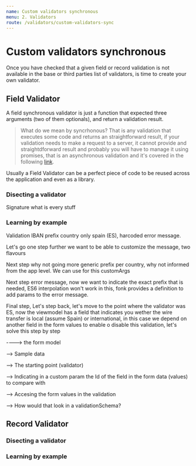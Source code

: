 ```yaml
---
name: Custom validators synchronous
menu: 2. Validators
route: /validators/custom-validators-sync
---
```


# Custom validators synchronous

Once you have checked that a given field or record validation is not available in the base or
third parties list of validators, is time to create your own validator.

## Field Validator

A field synchronous validator is just a function that expected three arguments (two of them optionals), and return
a validation result.

> What do we mean by syncrhonous? That is any validation that executes some code and returns an straightforward result,
> if your validation needs to make a request to a server, it cannot provide and straightdforward result and probably
> you will have to manage it using promises, that is an asynchronous validation and it's covered in the following
> [link](TODO).

Usually a Field Validator can be a perfect piece of code to be reused across the application and even as a library.

### Disecting a validator

Signature what is every stuff

### Learning by example

Validation IBAN prefix country only spain (ES), harcoded error message.

Let's go one step further we want to be able to customize the message, two flavours

Next step why not going more generic prefix per country, why not informed from
the app level. We can use for this customArgs

Next step error message, now we want to indicate the exact prefix that is
needed, ES6 interpolation won't work in this, fonk provides a definition to add params to the error message.

Final step, Let's step back, let's move to the point where the validator was ES, now the viewmodel has a
field that indicates you wether the wire transfer is local (assume Spain) or international, in this
case we depend on another field in the form values to enable o disable this validation, let's solve this
step by step

----> the form model

--> Sample data

--> The starting point (validator)

--> Indicating in a custom param the Id of the field in the form data (values) to compare with

--> Accesing the form values in the validation

--> How would that look in a validationSchema?

## Record Validator

### Disecting a validator

### Learning by example
